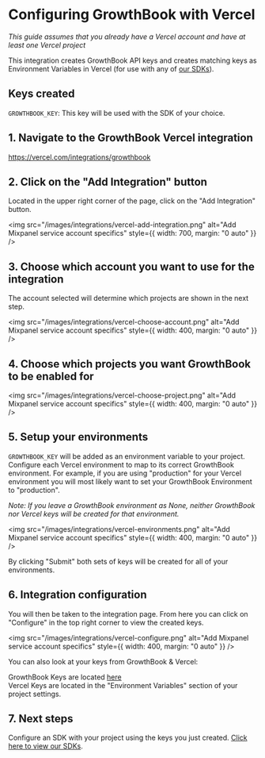 # Configuring GrowthBook with Vercel

_This guide assumes that you already have a Vercel account and have at least one Vercel project_

This integration creates GrowthBook API keys and creates matching keys as Environment Variables in Vercel (for use with any of [our SDKs](/lib)).

## Keys created

`GROWTHBOOK_KEY`: This key will be used with the SDK of your choice.

## 1. Navigate to the GrowthBook Vercel integration

<a href="https://vercel.com/integrations/growthbook" target="_blank">
  https://vercel.com/integrations/growthbook
</a>

## 2. Click on the "Add Integration" button

Located in the upper right corner of the page, click on the "Add Integration" button.

<img
  src="/images/integrations/vercel-add-integration.png"
  alt="Add Mixpanel service account specifics"
  style={{ width: 700, margin: "0 auto" }}
/>

## 3. Choose which account you want to use for the integration

The account selected will determine which projects are shown in the next step.

<img
  src="/images/integrations/vercel-choose-account.png"
  alt="Add Mixpanel service account specifics"
  style={{ width: 400, margin: "0 auto" }}
/>

## 4. Choose which projects you want GrowthBook to be enabled for

<img
  src="/images/integrations/vercel-choose-project.png"
  alt="Add Mixpanel service account specifics"
  style={{ width: 400, margin: "0 auto" }}
/>

## 5. Setup your environments

`GROWTHBOOK_KEY` will be added as an environment variable to your project.
Configure each Vercel environment to map to its correct GrowthBook environment. For example, if you are
using "production" for your Vercel environment you will most likely want to set your GrowthBook Environment to
"production".

_Note: If you leave a GrowthBook environment as None, neither GrowthBook nor Vercel keys will be created for that environment._

<img
  src="/images/integrations/vercel-environments.png"
  alt="Add Mixpanel service account specifics"
  style={{ width: 400, margin: "0 auto" }}
/>

By clicking "Submit" both sets of keys will be created for all of your environments.

## 6. Integration configuration

You will then be taken to the integration page. From here you can click on "Configure" in the top right corner to
view the created keys.

<img
  src="/images/integrations/vercel-configure.png"
  alt="Add Mixpanel service account specifics"
  style={{ width: 400, margin: "0 auto" }}
/>

You can also look at your keys from GrowthBook & Vercel:

GrowthBook Keys are located <a href="https://app.growthbook.io/settings/keys" target="_blank">here</a><br/>
Vercel Keys are located in the "Environment Variables" section of your project settings.

## 7. Next steps

Configure an SDK with your project using the keys you just created. [Click here to view our SDKs](/lib).
